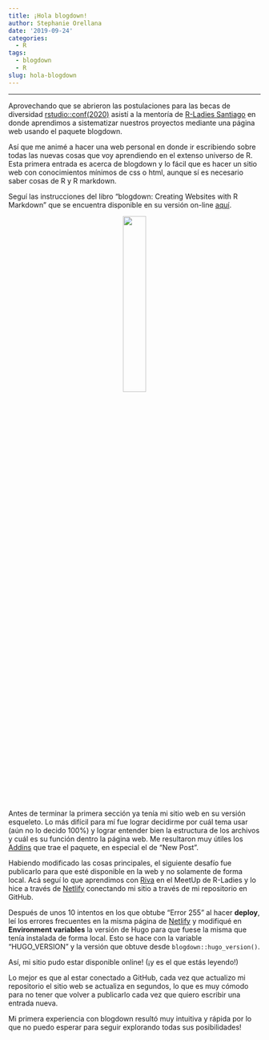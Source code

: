 ```yaml
---
title: ¡Hola blogdown!
author: Stephanie Orellana
date: '2019-09-24'
categories:
  - R
tags:
  - blogdown
  - R
slug: hola-blogdown
---
```


-----

Aprovechando que se abrieron las postulaciones para las becas de diversidad [rstudio::conf(2020)](https://blog.rstudio.com/2019/08/30/diversity-scholarships/) asistí a la mentoría de [R-Ladies Santiago](https://www.meetup.com/es-ES/rladies-scl/events/264712551/?comment_table_id=504746815&comment_table_name=event_comment) en donde aprendimos a sistematizar nuestros proyectos mediante una página web usando el paquete blogdown.

Así que me animé a hacer una web personal en donde ir escribiendo sobre todas las nuevas cosas que voy aprendiendo en el extenso universo de R. Esta primera entrada es acerca de blogdown y lo fácil que es hacer un sitio web con conocimientos mínimos de css o html, aunque sí es necesario saber cosas de R y R markdown.

Seguí las instrucciones del libro "blogdown: Creating Websites with R Markdown" que se encuentra disponible en su versión on-line [aquí](https://bookdown.org/yihui/blogdown/).

<center>![](https://bookdown.org/yihui/blogdown/images/cover.png){width=30%}</center>

Antes de terminar la primera sección ya tenía mi sitio web en su versión esqueleto. Lo más difícil para mí fue lograr decidirme por cuál tema usar (aún no lo decido 100%) y lograr entender bien la estructura de los archivos y cuál es su función dentro la página web. Me resultaron muy útiles los [Addins](https://bookdown.org/yihui/blogdown/rstudio-ide.html) que trae el paquete, en especial el de "New Post".

Habiendo modificado las cosas principales, el siguiente desafío fue publicarlo para que esté disponible en la web y no solamente de forma local. Acá seguí lo que aprendimos con [Riva](http://www.rivaquiroga.cl) en el MeetUp de R-Ladies y lo hice a través de [Netlify](http://www.netlify.com) conectando mi sitio a través de mi repositorio en GitHub.

Después de unos 10 intentos en los que obtube "Error 255" al hacer **deploy**, leí los errores frecuentes en la misma página de [Netlify](https://www.netlify.com/docs/build-gotchas/?_ga=2.69554832.1458849235.1569271091-148283585.1569271091#hugo) y modifiqué en **Environment variables** la versión de Hugo para que fuese la misma que tenía instalada de forma local. Esto se hace con la variable "HUGO_VERSION" y la versión que obtuve desde `blogdown::hugo_version()`.

Así, mi sitio pudo estar disponible online! (¡y es el que estás leyendo!)

Lo mejor es que al estar conectado a GitHub, cada vez que actualizo mi repositorio el sitio web se actualiza en segundos, lo que es muy cómodo para no tener que volver a publicarlo cada vez que quiero escribir una entrada nueva.

Mi primera experiencia con blogdown resultó muy intuitiva y rápida por lo que no puedo esperar para seguir explorando todas sus posibilidades!
